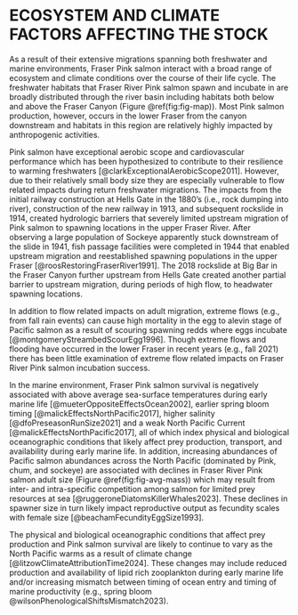 # ECOSYSTEM AND CLIMATE FACTORS AFFECTING THE STOCK  

As a result of their extensive migrations spanning both freshwater and marine environments, Fraser Pink salmon interact with a broad range of ecosystem and climate conditions over the course of their life cycle. 
The freshwater habitats that Fraser River Pink salmon spawn and incubate in are broadly distributed through the river basin including habitats both below and above the Fraser Canyon (Figure \@ref(fig:fig-map)). 
Most Pink salmon production, however, occurs in the lower Fraser from the canyon downstream and habitats in this region are relatively highly impacted by anthropogenic activities.  

Pink salmon have exceptional aerobic scope and cardiovascular performance which has been hypothesized to contribute to their resilience to warming freshwaters [@clarkExceptionalAerobicScope2011]. 
However, due to their relatively small body size they are especially vulnerable to flow related impacts during return freshwater migrations. 
The impacts from the initial railway construction at Hells Gate in the 1880's (i.e., rock dumping into river), construction of the new railway in 1913, and subsequent rockslide in 1914, created hydrologic barriers that severely limited upstream migration of Pink salmon to spawning locations in the upper Fraser River. 
After observing a large population of Sockeye apparently stuck downstream of the slide in 1941, fish passage facilities were completed in 1944 that enabled upstream migration and reestablished spawning populations in the upper Fraser [@roosRestoringFraserRiver1991]. 
The 2018 rockslide at Big Bar in the Fraser Canyon further upstream from Hells Gate created another partial barrier to upstream migration, during periods of high flow, to headwater spawning locations.  

In addition to flow related impacts on adult migration, extreme flows (e.g., from fall rain events) can cause high mortality in the egg to alevin stage of Pacific salmon as a result of scouring spawning redds where eggs incubate [@montgomeryStreambedScourEgg1996]. 
Though extreme flows and flooding have occurred in the lower Fraser in recent years (e.g., fall 2021) there has been little examination of extreme flow related impacts on Fraser River Pink salmon incubation success.  

In the marine environment, Fraser Pink salmon survival is negatively associated with above average sea-surface temperatures during early marine life [@mueterOppositeEffectsOcean2002], earlier spring bloom timing [@malickEffectsNorthPacific2017], higher salinity [@dfoPreseasonRunSize2021] and a weak North Pacific Current [@malickEffectsNorthPacific2017], all of which index physical and biological oceanographic conditions that likely affect prey production, transport, and availability during early marine life. 
In addition, increasing abundances of Pacific salmon abundances across the North Pacific (dominated by Pink, chum, and sockeye) are associated with declines in Fraser River Pink salmon adult size (Figure \@ref(fig:fig-avg-mass)) which may result from inter- and intra-specific competition among salmon for limited prey resources at sea [@ruggeroneDiatomsKillerWhales2023]. 
These declines in spawner size in turn likely impact reproductive output as fecundity scales with female size [@beachamFecundityEggSize1993].  

The physical and biological oceanographic conditions that affect prey production and Pink salmon survival are likely to continue to vary as the North Pacific warms as a result of climate change [@litzowClimateAttributionTime2024]. 
These changes may include reduced production and availability of lipid rich zooplankton during early marine life and/or increasing mismatch between timing of ocean entry and timing of marine productivity (e.g., spring bloom @wilsonPhenologicalShiftsMismatch2023).   
